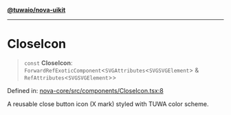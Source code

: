 [**@tuwaio/nova-uikit**](../../../README.md)

***

# CloseIcon

> `const` **CloseIcon**: `ForwardRefExoticComponent`\<`SVGAttributes`\<`SVGSVGElement`\> & `RefAttributes`\<`SVGSVGElement`\>\>

Defined in: [nova-core/src/components/CloseIcon.tsx:8](https://github.com/TuwaIO/nova-uikit/blob/648b8eeb44c31213f76bbaf8b563ff7b761e6af5/packages/nova-core/src/components/CloseIcon.tsx#L8)

A reusable close button icon (X mark) styled with TUWA color scheme.
